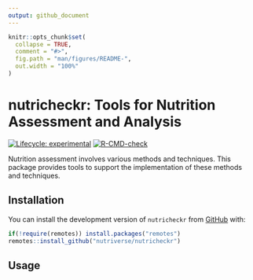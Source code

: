 ```yaml
---
output: github_document
---
```


<!-- README.md is generated from README.Rmd. Please edit that file -->

```r
knitr::opts_chunk$set(
  collapse = TRUE,
  comment = "#>",
  fig.path = "man/figures/README-",
  out.width = "100%"
)
```

# nutricheckr: Tools for Nutrition Assessment and Analysis

<!-- badges: start -->
[![Lifecycle: experimental](https://img.shields.io/badge/lifecycle-experimental-orange.svg)](https://www.tidyverse.org/lifecycle/#experimental)
[![R-CMD-check](https://github.com/nutriverse/nutricheckr/workflows/R-CMD-check/badge.svg)](https://github.com/nutriverse/nutricheckr/actions)
<!-- badges: end -->

Nutrition assessment involves various methods and techniques. This package provides tools to support the implementation of these methods and techniques.

## Installation

You can install the development version of `nutricheckr` from [GitHub](https://github.com/nutriverse/nutricheckr) with:

```r
if(!require(remotes)) install.packages("remotes")
remotes::install_github("nutriverse/nutricheckr")
```

## Usage
